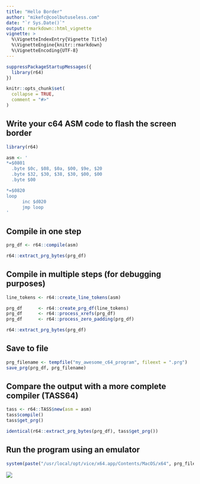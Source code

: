 ---
title: "Hello Border"
author: "mikefc@coolbutuseless.com"
date: "`r Sys.Date()`"
output: rmarkdown::html_vignette
vignette: >
  %\VignetteIndexEntry{Vignette Title}
  %\VignetteEngine{knitr::rmarkdown}
  %\VignetteEncoding{UTF-8}
---

```{r setup, include = FALSE}
suppressPackageStartupMessages({
  library(r64)  
})

knitr::opts_chunk$set(
  collapse = TRUE,
  comment = "#>"
)
```



Write your c64 ASM code to flash the screen border
------------------------------------------------------------------------------

```{r}
library(r64)

asm <- '
*=$0801
  .byte $0c, $08, $0a, $00, $9e, $20
  .byte $32, $30, $38, $30, $00, $00
  .byte $00

*=$0820
loop
      inc $d020
      jmp loop
'
```


Compile in one step
------------------------------------------------------------------------------

```{r}
prg_df <- r64::compile(asm)

r64::extract_prg_bytes(prg_df)
```



Compile in multiple steps (for debugging purposes)
------------------------------------------------------------------------------

```{r}
line_tokens <- r64::create_line_tokens(asm)

prg_df      <- r64::create_prg_df(line_tokens)
prg_df      <- r64::process_xrefs(prg_df)
prg_df      <- r64::process_zero_padding(prg_df)

r64::extract_prg_bytes(prg_df)
```


Save to file 
------------------------------------------------------------------------------

```{r}
prg_filename <- tempfile("my_awesome_c64_program", fileext = ".prg")
save_prg(prg_df, prg_filename)
```


Compare the output with a more complete compiler (TASS64)
------------------------------------------------------------------------------

```{r}
tass <- r64::TASS$new(asm = asm)
tass$compile()
tass$get_prg()

identical(r64::extract_prg_bytes(prg_df), tass$get_prg())
```


Run the program using an emulator
------------------------------------------------------------------------------

```{r eval=FALSE}
system(paste("/usr/local/opt/vice/x64.app/Contents/MacOS/x64", prg_filename))
```

![](img/helloborder.png)



